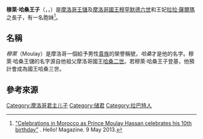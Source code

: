 {{Infobox royalty 
| name = 穆萊·哈桑王子<br>Prince Moulay Hassan
| title = {{MAR}}王儲<br>''HRH'' Crown Prince of Morocco
| full name = Hassan ibn Mohammed Al-Alaoui<br>（正式全名：Hassan bin Mohammed bin Hassan bin Mohammed bin Yousef bin Hassan bin Mohammed bin Abderrahmane bin Hisham bin Mohammed bin Abdullah bin Ismail bin Moulay Ali Charif）
| image = Moulay Hassan in 2018.jpg
| imgw = 
| caption = 
| house = [[阿拉维王朝|阿拉维王朝]]
| birth_date = {{Birth date and age|2003|5|8|df=y}}
| birth_place = {{MAR}}[[拉巴特|拉巴特]]拉巴特皇宮
| death_date = 
| death_place = 
| place of burial = 
| consort = 
| issue = 
| father = [[穆罕默德六世_(摩洛哥)|穆罕默德六世]]
| mother = [[拉拉·薩爾瑪王妃|拉拉·薩爾瑪王妃]]
| religion = [[伊斯蘭教|伊斯蘭教]][[遜尼派|遜尼派]]
}}

'''穆萊·哈桑王子'''（{{lang-ar|الحسن بن محمد}}，{{lang|en|Prince Moulay Hassan}}，{{bd|2003年|5月8日|catIdx=M}}）是[[摩洛哥|摩洛哥]][[王儲|王儲]]及[[摩洛哥國王|摩洛哥國王]][[穆罕默德六世_(摩洛哥)|穆罕默德六世]]和王妃[[拉拉·薩爾瑪王妃|拉拉·薩爾瑪]]之長子，有一名胞妹{{le|拉拉·卡迪佳公主|Princess Lalla Khadija}}<ref>[http://www.hellomagazine.com/royalty/2013050912481/prince-moulay-hassan-birthday-portrait/ "Celebrations in Morocco as Prince Moulay Hassan celebrates his 10th birthday"] {{Wayback|url=http://www.hellomagazine.com/royalty/2013050912481/prince-moulay-hassan-birthday-portrait/ |date=20150924051324 }}. Hello! Magazine. 9 May 2013.</ref>。

== 名稱 ==
''穆萊''（Moulay）是摩洛哥一個給予男性[[貴族|貴族]]的榮譽稱號，''哈桑''才是他的名字。穆萊·哈桑王儲的名字源自他祖父摩洛哥國王[[哈桑二世_(摩洛哥)|哈桑二世]]。若穆萊·哈桑王子登基，他預計會成為國王哈桑三世。

== 參考來源 == 
{{Reflist|2}}

{{Current heirs of monarchies}}

{{DEFAULTSORT: Moulay Hassan, Al Alaoui}}
[[Category:摩洛哥君主儿子|Category:摩洛哥君主儿子]]
[[Category:储君|Category:储君]]
[[Category:拉巴特人|Category:拉巴特人]]